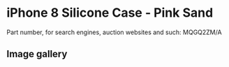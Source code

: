 
# iPhone 8 Silicone Case - Pink Sand

Part number, for search engines, auction websites and such: MQGQ2ZM/A

## Image gallery

<div style={{ width: '100%', maxWidth: '768px' }}>
<GalleryComponent
    images={[
      {
        original: "/everysource/MQGQ2.webp",
        thumbnail: "/everypreview/MQGQ2.webp",
      },
      {
        original: "/everysource/MQGQ2_AV1_GOLD.webp",
        thumbnail: "/everypreview/MQGQ2_AV1_GOLD.webp",
      },
      {
        original: "/everysource/MQGQ2_AV1_SILVER.webp",
        thumbnail: "/everypreview/MQGQ2_AV1_SILVER.webp",
      },
      {
        original: "/everysource/MQGQ2_AV1_SPACE_GRAY.webp",
        thumbnail: "/everypreview/MQGQ2_AV1_SPACE_GRAY.webp",
      },
      {
        original: "/everysource/MQGQ2_AV2.webp",
        thumbnail: "/everypreview/MQGQ2_AV2.webp",
      }
    ]}
  />
</div>